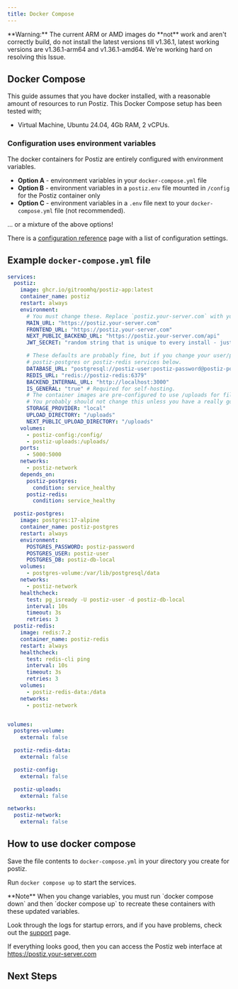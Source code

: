 ```yaml
---
title: Docker Compose
---
```



<Callout type="warning">
	**Warning:** The current ARM or AMD images do **not** work and aren't correctly build, do not install the latest versions till v1.36.1, latest working versions are v1.36.1-arm64 and v1.36.1-amd64. We're working hard on resolving this Issue. 
</Callout>

## Docker Compose

This guide assumes that you have docker installed, with a reasonable amount of resources to run Postiz. This Docker Compose setup has been tested with;

- Virtual Machine, Ubuntu 24.04, 4Gb RAM, 2 vCPUs.

<Prereqs />

### Configuration uses environment variables

The docker containers for Postiz are entirely configured with environment variables.

- **Option A** - environment variables in your `docker-compose.yml` file
- **Option B** - environment variables in a `postiz.env` file mounted in `/config` for the Postiz container only
- **Option C** - environment variables in a `.env` file next to your `docker-compose.yml` file (not recommended).

... or a mixture of the above options!

There is a [configuration reference](/configuration/reference/) page with a list
of configuration settings.

## Example `docker-compose.yml` file

```yaml
services:
  postiz:
    image: ghcr.io/gitroomhq/postiz-app:latest
    container_name: postiz
    restart: always
    environment:
      # You must change these. Replace `postiz.your-server.com` with your DNS name - this needs to be exactly the URL you're accessing Postiz on.
      MAIN_URL: "https://postiz.your-server.com"
      FRONTEND_URL: "https://postiz.your-server.com"
      NEXT_PUBLIC_BACKEND_URL: "https://postiz.your-server.com/api"
      JWT_SECRET: "random string that is unique to every install - just type random characters here!"

      # These defaults are probably fine, but if you change your user/password, update it in the
      # postiz-postgres or postiz-redis services below.
      DATABASE_URL: "postgresql://postiz-user:postiz-password@postiz-postgres:5432/postiz-db-local"
      REDIS_URL: "redis://postiz-redis:6379"
      BACKEND_INTERNAL_URL: "http://localhost:3000"
      IS_GENERAL: "true" # Required for self-hosting.
      # The container images are pre-configured to use /uploads for file storage.
      # You probably should not change this unless you have a really good reason!
      STORAGE_PROVIDER: "local"
      UPLOAD_DIRECTORY: "/uploads"
      NEXT_PUBLIC_UPLOAD_DIRECTORY: "/uploads"
    volumes:
      - postiz-config:/config/
      - postiz-uploads:/uploads/
    ports:
      - 5000:5000
    networks:
      - postiz-network
    depends_on:
      postiz-postgres:
        condition: service_healthy
      postiz-redis:
        condition: service_healthy

  postiz-postgres:
    image: postgres:17-alpine
    container_name: postiz-postgres
    restart: always
    environment:
      POSTGRES_PASSWORD: postiz-password
      POSTGRES_USER: postiz-user
      POSTGRES_DB: postiz-db-local
    volumes:
      - postgres-volume:/var/lib/postgresql/data
    networks:
      - postiz-network
    healthcheck:
      test: pg_isready -U postiz-user -d postiz-db-local
      interval: 10s
      timeout: 3s
      retries: 3
  postiz-redis:
    image: redis:7.2
    container_name: postiz-redis
    restart: always
    healthcheck:
      test: redis-cli ping
      interval: 10s
      timeout: 3s
      retries: 3
    volumes:
      - postiz-redis-data:/data
    networks:
      - postiz-network


volumes:
  postgres-volume:
    external: false

  postiz-redis-data:
    external: false

  postiz-config:
    external: false

  postiz-uploads:
    external: false

networks:
  postiz-network:
    external: false
```

## How to use docker compose

Save the file contents to `docker-compose.yml` in your directory you create for postiz.

Run `docker compose up` to start the services.

<Callout type="warning">
  **Note** When you change variables, you must run `docker compose down` and
  then `docker compose up` to recreate these containers with these updated
  variables.
</Callout>

Look through the logs for startup errors, and if you have problems, check out the [support](/support/) page.

If everything looks good, then you can access the Postiz web interface at https://postiz.your-server.com

<DockerEnvvarApps />

## Next Steps

<Cards>
  <Cards.Card title="Learn the architecture of the project" href="/howitworks" />
  <Cards.Card
    title="Set up providers such as Linkedin, X and Reddit"
    href="/providers"
  />
</Cards>

